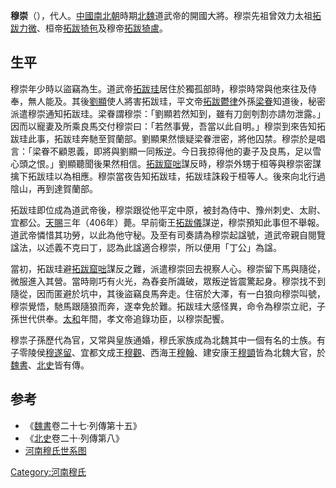 '''穆崇'''（{{bd|?||406年|catIdx=t}}），代人。[[中國|中國]][[南北朝|南北朝]]時期[[北魏|北魏]]道武帝的開國大將。穆崇先祖曾效力太祖[[拓跋力微|拓跋力微]]、桓帝[[拓跋猗㐌|拓跋猗㐌]]及穆帝[[拓跋猗盧|拓跋猗盧]]。

==生平==
穆崇年少時以盜竊為生。道武帝[[拓跋珪|拓跋珪]]居住於獨孤部時，穆崇時常與他來往及侍奉，無人能及。其後[[劉顯|劉顯]]使人將害拓跋珪，平文帝[[拓跋鬱律|拓跋鬱律]]外孫[[梁眷|梁眷]]知道後，秘密派遣穆崇通知拓跋珪。梁眷謂穆崇：「劉顯若然知到，雖有刀劍刳割亦請勿泄露。」因而以寵妻及所乘良馬交付穆崇曰：「若然事覺，吾當以此自明。」穆崇到來告知拓跋珪此事，拓跋珪奔馳至賀蘭部。劉顯果然懷疑梁眷泄密，將他囚禁。穆崇於是唱言：「梁眷不顧恩義，即將與劉顯一同叛逆。今日我掠得他的妻子及良馬，足以雪心頭之恨。」劉顯聽聞後果然相信。[[拓跋窟咄|拓跋窟咄]]謀反時，穆崇外甥于桓等與穆崇密謀擒下拓跋珪以為相應。穆崇當夜告知拓跋珪，拓跋珪誅殺于桓等人。後來向北行過陰山，再到達賀蘭部。

拓跋珪即位成為道武帝後，穆崇跟從他平定中原，被封為侍中、豫州刺史、太尉、宜都公。[[天赐_(北魏)|天賜]]三年（406年）薨。早前衛王[[拓跋儀|拓跋儀]]謀逆，穆崇預知此事但不舉報。道武帝憐惜其功勞，以此為他守秘。及至有司奏請為穆崇起諡號，道武帝親自閱覽諡法，以述義不克曰丁，認為此諡適合穆崇，所以便用「丁公」為諡。

當初，拓跋珪避[[拓跋窟咄|拓跋窟咄]]謀反之難，派遣穆崇回去視察人心。穆崇留下馬與隨從，微服進入其營。當時剛巧有火光，為舂妾所識破，眾叛逆皆震驚起身。穆崇找不到隨從，因而匿避於坑中，其後盜竊良馬奔走。住宿於大澤，有一白狼向穆崇叫號，穆崇覺悟，馳馬跟隨狼而奔，遂幸免於難。拓跋珪大感怪異，命令為穆崇立祀，子孫世代供奉。[[太和_(北魏孝文帝)|太和]]年間，孝文帝追錄功臣，以穆崇配饗。

穆祟子孫歷代為官，又常與皇族通婚，穆氏家族成為北魏其中一個有名的士族。有子零陵侯[[穆遂留|穆遂留]]、宜都文成王[[穆觀|穆觀]]、西海王[[穆翰|穆翰]]、建安康王[[穆顗|穆顗]]皆為北魏大官，於[[魏書|魏書]]、[[北史|北史]]皆有傳。

==参考==
*《[[魏書|魏書]]卷二十七·列傳第十五》
*《[[北史|北史]]卷二十·列傳第八》
*[[河南穆氏世系图|河南穆氏世系图]]

[[Category:河南穆氏|Category:河南穆氏]]